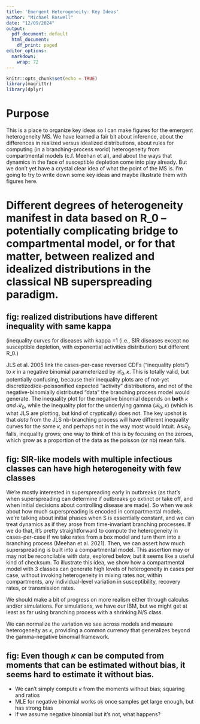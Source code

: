 ```yaml
---
title: 'Emergent Heterogeneity: Key Ideas'
author: "Michael Roswell"
date: "12/09/2024"
output:
  pdf_document: default
  html_document:
    df_print: paged
editor_options: 
  markdown: 
    wrap: 72
---
```


```r
knitr::opts_chunk$set(echo = TRUE)
library(magrittr)
library(dplyr)
```

# Purpose

This is a place to organize key ideas so I can make figures for the
emergent heterogeneity MS. We have learned a fair bit about inference,
about the differences in realized versus idealized distributions, about
rules for computing (in a branching-process world) heterogeneity from
compartmental models (c.f. Meehan et al), and about the ways that
dynamics in the face of susceptible depletion come into play already.
But we don't yet have a crystal clear idea of what the point of the MS
is. I'm going to try to write down some key ideas and maybe illustrate
them with figures here.

# Different degrees of heterogeneity manifest in data based on R_0 -- potentially complicating bridge to compartmental model, or for that matter, between realized and idealized distributions in the classical NB superspreading paradigm.

## fig: realized distributions have different inequality with same kappa

(inequality curves for diseases with kappa =1 (i.e., SIR diseases except
no susceptible depletion, with exponential activities distribution) but
different R_0.)

JLS et al. 2005 link the cases-per-case reversed CDFs ("inequality
plots") to $\kappa$ in a negative binomial parameterized by
$\mathcal{R_0}, \kappa$. This is totally valid, but potentially
confusing, because their inequality plots are of not-yet
discretized/de-poissonified expected "activity" distributions, and not
of the negative-binomially distributed "data" the branching process
model would generate. The inequality plot for the negative binomial
depends on **both** $\kappa$ *and* $\mathcal{R_0}$, while the inequality
plot for the underlying gamma ($\mathcal{R_0}, \kappa$) (which is what
JLS are plotting, but kind of cryptically) does not. The key upshot is
that *data* from the JLS nb-branching process will have different
inequality curves for the same $\kappa$, and perhaps not in the way most
would intuit. As$\mathcal{R_0}$ falls, inequality grows; one way to
think of this is by focusing on the zeroes, which grow as a proportion
of the data as the poisson (or nb) mean falls.

## fig: SIR-like models with multiple infectious classes can have high heterogeneity with few classes

We're mostly interested in superspreading early in outbreaks (as that's when
superspreading can determine if outbreaks go extinct or take off, and when
initial decisions about controlling disease are made). So when we ask about how
much superspreading is encoded in compartmental models, we're talking about
initial phases when S is essentially constant, and we can treat dynamics as if
they arose from time-invariant branching processes. If we do that, it's pretty
straightforward to compute the heterogeneity in cases-per-case if we take rates
from a box model and turn them into a branching process (Meehan et al. 2021).
Then, we can assert how much superspreading is built into a compartmental model.
This assertion may or may not be reconcilable with data, explored below, but it
seems like a useful kind of checksum. To illustrate this idea, we show how a
compartmental model with 3 classes can generate high levels of heterogeneity in
cases per case, without invoking heterogeneity in mixing rates nor, within
compartments, any individual-level variation in susceptibility, recovery rates,
or transmission rates. 

We should make a bit of progress on more realism either through calculus and/or
simulations. For simulations, we have our IBM, but we might get at least as far
using branching process with a shrinking N/S class.

We can normalize the variation we see across models and measure heterogeneity as
$\kappa$, providing a common currency that generalizes beyond the gamma-negative
binomial framework.

## fig: Even though $\kappa$ can be computed from moments that can be estimated without bias, it seems hard to estimate it without bias. 

- We can't simply compute $\kappa$ from the moments without bias; squaring and ratios
- MLE for negative binomial works ok once samples get large enough, but has strong bias
- If we assume negative binomial but it's not, what happens? 

